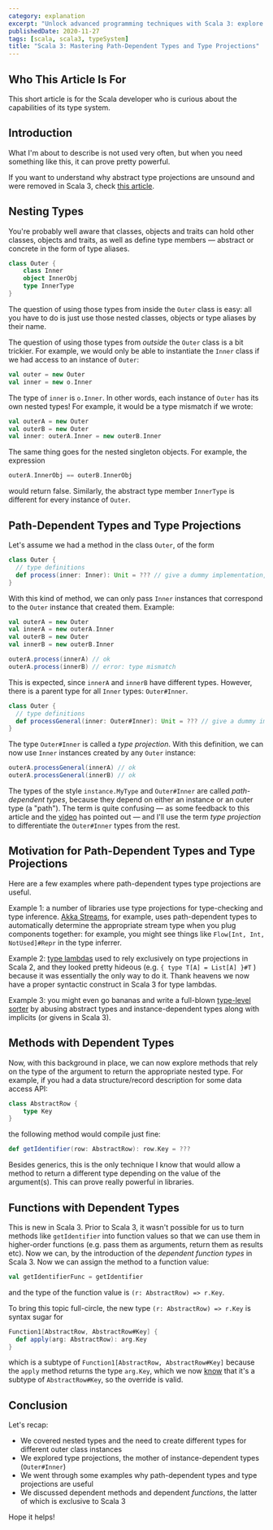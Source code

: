 ```yaml
---
category: explanation
excerpt: "Unlock advanced programming techniques with Scala 3: explore dependent types, methods, and functions in this concise tutorial"
publishedDate: 2020-11-27
tags: [scala, scala3, typeSystem]
title: "Scala 3: Mastering Path-Dependent Types and Type Projections"
---
```


## Who This Article Is For

This short article is for the Scala developer who is curious about the capabilities of its type system.

## Introduction

What I'm about to describe is not used very often, but when you need something like this, it can prove pretty powerful.

If you want to understand why abstract type projections are unsound and were removed in Scala 3, check [this article](/articles/scala-3-general-type-projections).

## Nesting Types

You're probably well aware that classes, objects and traits can hold other classes, objects and traits, as well as define type members &mdash; abstract or concrete in the form of type aliases.

```scala
class Outer {
    class Inner
    object InnerObj
    type InnerType
}
```

The question of using those types from inside the `Outer` class is easy: all you have to do is just use those nested classes, objects or type aliases by their name.

The question of using those types from _outside_ the `Outer` class is a bit trickier. For example, we would only be able to instantiate the `Inner` class if we had access to an instance of `Outer`:

```scala
val outer = new Outer
val inner = new o.Inner
```

The type of `inner` is `o.Inner`. In other words, each instance of `Outer` has its own nested types! For example, it would be a type mismatch if we wrote:

```scala
val outerA = new Outer
val outerB = new Outer
val inner: outerA.Inner = new outerB.Inner
```

The same thing goes for the nested singleton objects. For example, the expression

```scala
outerA.InnerObj == outerB.InnerObj
```

would return false. Similarly, the abstract type member `InnerType` is different for every instance of `Outer`.

## Path-Dependent Types and Type Projections

Let's assume we had a method in the class `Outer`, of the form

```scala
class Outer {
  // type definitions
  def process(inner: Inner): Unit = ??? // give a dummy implementation, like printing the argument
}
```

With this kind of method, we can only pass `Inner` instances that correspond to the `Outer` instance that created them. Example:

```scala
val outerA = new Outer
val innerA = new outerA.Inner
val outerB = new Outer
val innerB = new outerB.Inner

outerA.process(innerA) // ok
outerA.process(innerB) // error: type mismatch
```

This is expected, since `innerA` and `innerB` have different types. However, there is a parent type for all `Inner` types: `Outer#Inner`.

```scala
class Outer {
  // type definitions
  def processGeneral(inner: Outer#Inner): Unit = ??? // give a dummy implementation, like printing the argument
}
```

The type `Outer#Inner` is called a _type projection_. With this definition, we can now use `Inner` instances created by any `Outer` instance:

```scala
outerA.processGeneral(innerA) // ok
outerA.processGeneral(innerB) // ok
```

The types of the style `instance.MyType` and `Outer#Inner` are called _path-dependent types_, because they depend on either an instance or an outer type (a "path"). The term is quite confusing &mdash; as some feedback to this article and the [video](https://www.youtube.com/watch?v=63syJfNoDPI) has pointed out &mdash; and I'll use the term _type projection_ to differentiate the `Outer#Inner` types from the rest.

## Motivation for Path-Dependent Types and Type Projections

Here are a few examples where path-dependent types type projections are useful.

Example 1: a number of libraries use type projections for type-checking and type inference. [Akka Streams](https://doc.akka.io/docs/akka/current/stream/index.html), for example, uses path-dependent types to automatically determine the appropriate stream type when you plug components together: for example, you might see things like `Flow[Int, Int, NotUsed]#Repr` in the type inferrer.

Example 2: [type lambdas](/articles/scala-3-type-lambdas) used to rely exclusively on type projections in Scala 2, and they looked pretty hideous (e.g. `{ type T[A] = List[A] }#T` ) because it was essentially the only way to do it. Thank heavens we now have a proper syntactic construct in Scala 3 for type lambdas.

Example 3: you might even go bananas and write a full-blown [type-level sorter](/articles/type-level-programming-in-scala-part-1-numbers-and-comparisons) by abusing abstract types and instance-dependent types along with implicits (or givens in Scala 3).

## Methods with Dependent Types

Now, with this background in place, we can now explore methods that rely on the type of the argument to return the appropriate nested type. For example, if you had a data structure/record description for some data access API:

```scala
class AbstractRow {
    type Key
}
```

the following method would compile just fine:

```scala
def getIdentifier(row: AbstractRow): row.Key = ???
```

Besides generics, this is the only technique I know that would allow a method to return a different type depending on the value of the argument(s). This can prove really powerful in libraries.

## Functions with Dependent Types

This is new in Scala 3. Prior to Scala 3, it wasn't possible for us to turn methods like `getIdentifier` into function values so that we can use them in higher-order functions (e.g. pass them as arguments, return them as results etc). Now we can, by the introduction of the _dependent function types_ in Scala 3. Now we can assign the method to a function value:

```scala
val getIdentifierFunc = getIdentifier
```

and the type of the function value is `(r: AbstractRow) => r.Key`.

To bring this topic full-circle, the new type `(r: AbstractRow) => r.Key` is syntax sugar for

```scala
Function1[AbstractRow, AbstractRow#Key] {
  def apply(arg: AbstractRow): arg.Key
}
```

which is a subtype of `Function1[AbstractRow, AbstractRow#Key]` because the `apply` method returns the type `arg.Key`, which we now [know](#path-dependent-types-and-type-projections) that it's a subtype of `AbstractRow#Key`, so the override is valid.

## Conclusion

Let's recap:

- We covered nested types and the need to create different types for different outer class instances
- We explored type projections, the mother of instance-dependent types (`Outer#Inner`)
- We went through some examples why path-dependent types and type projections are useful
- We discussed dependent methods and dependent _functions_, the latter of which is exclusive to Scala 3

Hope it helps!

